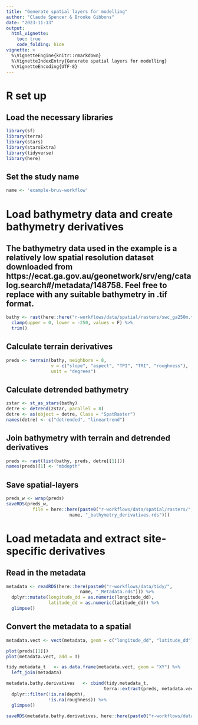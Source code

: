 ```yaml
---
title: "Generate spatial layers for modelling"
author: "Claude Spencer & Brooke Gibbons"
date: "2023-11-13"
output:
  html_vignette:
    toc: true
    code_folding: hide
vignette: >
  %\VignetteEngine{knitr::rmarkdown}
  %\VignetteIndexEntry{Generate spatial layers for modelling}
  %\VignetteEncoding{UTF-8}
---
```

# R set up
## Load the necessary libraries
```r
library(sf)
library(terra)
library(stars)
library(starsExtra)
library(tidyverse)
library(here)
```
## Set the study name
```r
name <- 'example-bruv-workflow'
```
# Load bathymetry data and create bathymetry derivatives
## The bathymetry data used in the example is a relatively low spatial resolution dataset downloaded from https://ecat.ga.gov.au/geonetwork/srv/eng/catalog.search#/metadata/148758. Feel free to replace with any suitable bathymetry in .tif format.
```r
bathy <- rast(here::here("r-workflows/data/spatial/rasters/swc_ga250m.tif")) %>%
  clamp(upper = 0, lower = -250, values = F) %>%
  trim()
```
## Calculate terrain derivatives
```r
preds <- terrain(bathy, neighbors = 8,
                 v = c("slope", "aspect", "TPI", "TRI", "roughness"),           # Remove here as necessary
                 unit = "degrees")
```
## Calculate detrended bathymetry
```r
zstar <- st_as_stars(bathy)                                                    
detre <- detrend(zstar, parallel = 8)                                           
detre <- as(object = detre, Class = "SpatRaster")                               
names(detre) <- c("detrended", "lineartrend")
```
## Join bathymetry with terrain and detrended derivatives
```r
preds <- rast(list(bathy, preds, detre[[1]]))                                   
names(preds)[1] <- "mbdepth"
```
## Save spatial-layers
```r
preds_w <- wrap(preds)
saveRDS(preds_w, 
          file = here::here(paste0("r-workflows/data/spatial/rasters/", 
                        name, "_bathymetry_derivatives.rds")))
```
# Load metadata and extract site-specific derivatives
## Read in the metadata
```r
metadata <- readRDS(here::here(paste0("r-workflows/data/tidy/", 
                            name, "_Metadata.rds"))) %>%
  dplyr::mutate(longitude_dd = as.numeric(longitude_dd),
                latitude_dd = as.numeric(latitude_dd)) %>%
  glimpse()
```
## Convert the metadata to a spatial 
```r
metadata.vect <- vect(metadata, geom = c("longitude_dd", "latitude_dd"), crs = "epsg:4326")
```

```r
plot(preds[[1]])
plot(metadata.vect, add = T)
```

```r
tidy.metadata_t   <- as.data.frame(metadata.vect, geom = "XY") %>%
  left_join(metadata)
```

```r
metadata.bathy.derivatives   <- cbind(tidy.metadata_t, 
                                     terra::extract(preds, metadata.vect)) %>%
  dplyr::filter(!is.na(depth),                                                  
                !is.na(roughness)) %>%
  glimpse()
```

```r
saveRDS(metadata.bathy.derivatives, here::here(paste0("r-workflows/data/tidy/", name, "_metadata-bathymetry-derivatives.rds")))
```